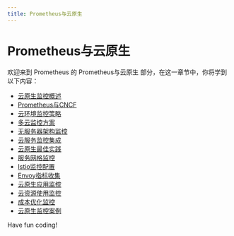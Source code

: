 ```yaml
---
title: Prometheus与云原生
---
```


# Prometheus与云原生

欢迎来到 Prometheus 的 Prometheus与云原生 部分，在这一章节中，你将学到以下内容：

- [云原生监控概述](./0-cloud-native-monitoring-overview.mdx)
- [Prometheus与CNCF](./1-prometheus-with-cncf.mdx)
- [云环境监控策略](./2-cloud-environment-monitoring-strategy.mdx)
- [多云监控方案](./3-multi-cloud-monitoring-solution.mdx)
- [无服务器架构监控](./4-serverless-architecture-monitoring.mdx)
- [云服务监控集成](./5-cloud-service-monitoring-integration.mdx)
- [云原生最佳实践](./6-cloud-native-best-practices.mdx)
- [服务网格监控](./7-service-grid-monitoring.mdx)
- [Istio监控配置](./8-istio-monitoring-configuration.mdx)
- [Envoy指标收集](./9-envoy-metrics-collection.mdx)
- [云原生应用监控](./10-cloud-native-application-monitoring.mdx)
- [云资源使用监控](./11-cloud-resource-usage-monitoring.mdx)
- [成本优化监控](./12-cost-optimization-monitoring.mdx)
- [云原生监控案例](./13-cloud-native-monitoring-case.mdx)

Have fun coding!